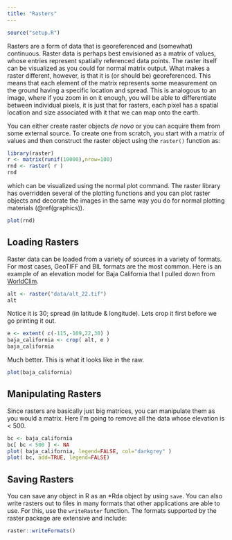 ```yaml
---
title: "Rasters"
---
```



```r
source("setup.R")
```

<!-- ########################################################################
     ______          _             ______      _        
     | ___ \        | |            |  _  \    | |       
     | |_/ /__ _ ___| |_ ___ _ __  | | | |__ _| |_ __ _ 
     |    // _` / __| __/ _ \ '__| | | | / _` | __/ _` |
     | |\ \ (_| \__ \ ||  __/ |    | |/ / (_| | || (_| |
     \_| \_\__,_|___/\__\___|_|    |___/ \__,_|\__\__,_|
########################################################################  -->

Rasters are a form of data that is georeferenced and (somewhat) continuous.  Raster data is perhaps best envisioned as a matrix of values, whose entries represent spatially referenced data points.  The raster itself can be visualized as you could for normal matrix output.  What makes a raster different, however, is that it is (or should be) georeferenced. This means that each element of the matrix represents some measurement on the ground having a specific location and spread.  This is analogous to an image, where if you zoom in on it enough, you will be able to differentiate between individual pixels, it is just that for rasters, each pixel has a spatial location and size associated with it that we can map onto the earth.

You can either create raster objects *de novo* or you can acquire them from some external source.  To create one from scratch, you start with a matrix of values and then construct the raster object using the `raster()` function as:

```r
library(raster)
r <- matrix(runif(10000),nrow=100)
rnd <- raster( r )
rnd
```

which can be visualized using the normal plot command. The raster library has overridden several of the plotting functions and you can plot raster objects and decorate the images in the same way you do for normal plotting materials (\@ref(graphics)).

```r
plot(rnd)
```

## Loading Rasters

Raster data can be loaded from a variety of sources in a variety of formats.  For most cases, GeoTIFF and BIL formats are the most common.  Here is an example of an elevation model for Baja California that I pulled down from [WorldClim](https://worldclim.org).

```r
alt <- raster("data/alt_22.tif")
alt
```

Notice it is 30\deg; spread (in latitude & longitude).  Lets crop it first before we go printing it out.

```r
e <- extent( c(-115,-109,22,30) )
baja_california <- crop( alt, e )
baja_california
```

Much better.  This is what it looks like in the raw.

```r
plot(baja_california)
```


## Manipulating Rasters

Since rasters are basically just big matrices, you can manipulate them as you would a matrix.  Here I'm going to remove all the data whose elevation is < 500.

```r
bc <- baja_california
bc[ bc < 500 ] <- NA
plot( baja_california, legend=FALSE, col="darkgrey" )
plot( bc, add=TRUE, legend=FALSE)
```



## Saving Rasters

You can save any object in R as an *Rda object by using `save`.  You can also write rasters out to files in many formats that other applications are able to use.  For this, use the `writeRaster` function.  The formats supported by the raster package are extensive and include:

```r
raster::writeFormats()
```


